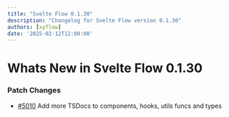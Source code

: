 ```yaml
---
title: "Svelte Flow 0.1.30"
description: "Changelog for Svelte Flow version 0.1.30"
authors: [xyflow]
date: '2025-02-12T12:00:00'
---
```

# Whats New in Svelte Flow 0.1.30
### Patch Changes
-   [#5010](https://github.com/xyflow/xyflow/pull/5010) Add more TSDocs to components, hooks, utils funcs and types

